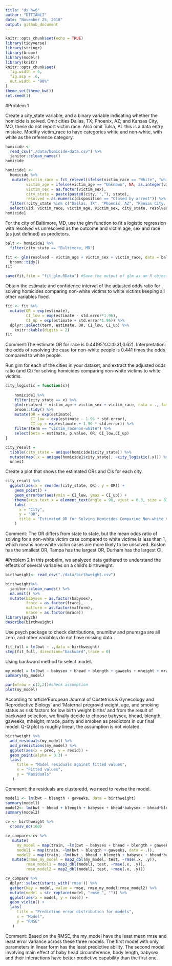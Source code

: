 ```yaml
---
title: "ds_hw6"
author: "DITIANLI"
date: "November 25, 2018"
output: github_document
---
```


```r
knitr::opts_chunk$set(echo = TRUE)
library(tidyverse)
library(stringr)
library(broom)
library(modelr)
library(knitr)
knitr::opts_chunk$set(
  fig.width = 6,
  fig.asp = .6,
  out.width = "90%"
)
theme_set(theme_bw())
set.seed(1)
```

#Problem 1

Create a city_state variable, and a binary variable indicating whether the homicide is solved. Omit cities Dallas, TX; Phoenix, AZ; and Kansas City, MO, these do not report victim race. Also omit Tulsa, AL this is a data entry mistake. Modifiy victim_race to have categories white and non-white, with white as the reference category. 

```r
homicide <- 
  read_csv("./data/homicide-data.csv") %>% 
  janitor::clean_names()
homicide 

homicide1 <- 
  homicide %>% 
   mutate(victim_race = fct_relevel(ifelse(victim_race == "White", "white", "non-white"), "white"),
         victim_age = ifelse(victim_age == "Unknown", NA, as.integer(victim_age)),
         victim_sex = as.factor(victim_sex),
         city_state = paste(paste0(city, ","), state),
         resolved = as.numeric(disposition == "Closed by arrest")) %>% 
  filter(!city_state %in% c("Dallas, TX", "Phoenix, AZ", "Kansas City, MO", "Tulsa, AL")) %>% 
  select(uid, victim_race, victim_age, victim_sex, city_state, resolved)
homicide1
```

For the city of Baltimore, MD, use the glm function to fit a logistic regression with resolved vs unresolved as the outcome and victim age, sex and race (as just defined) as predictors.

```r
balt <- homicide1 %>% 
  filter(city_state == "Baltimore, MD")

fit <- glm(resolved ~ victim_age + victim_sex + victim_race, data = balt, family = binomial()) %>% 
  broom::tidy()
fit

save(fit,file = "fit_glm.RData") #Save the output of glm as an R object
```
Obtain the estimate and confidence interval of the adjusted odds ratio for solving homicides comparing non-white victims to white victims keeping all other variables fixed.
```r
fit <- fit %>% 
  mutate(OR = exp(estimate),
         CI_low = exp(estimate - std.error*1.96),
         CI_up = exp(estimate + std.error*1.96)) %>% 
  dplyr::select(term, estimate, OR, CI_low, CI_up) %>% 
    knitr::kable(digits = 2)
fit
```

Comment:The estimate OR for race is 0.44(95%CI:0.31,0.62). Interpretation: the odds of resolving the case for non-white people is 0.441 times the odds compared to white people. 


Run glm for each of the cities in your dataset, and extract the adjusted odds ratio (and CI) for solving homicides comparing non-white victims to white victims. 

```r
city_logistic = function(x){
  
    homicide1 %>% 
    filter(city_state == x) %>% 
    glm(resolved ~ victim_age + victim_sex + victim_race, data = ., family = binomial())  %>% 
    broom::tidy() %>% 
    mutate(OR = exp(estimate),
           CI_low = exp(estimate - 1.96 * std.error),
           CI_up = exp(estimate + 1.96 * std.error)) %>% 
    filter(term == "victim_racenon-white") %>% 
    select(beta = estimate, p.value, OR, CI_low,CI_up)
}

city_result = 
  tibble(city_state = unique(homicide1$city_state)) %>% 
  mutate(map(.x = unique(homicide1$city_state), ~city_logistic(.x))) %>% 
  unnest
```

Create a plot that shows the estimated ORs and CIs for each city.
```r
city_result %>% 
  ggplot(aes(x = reorder(city_state, OR), y = OR)) +
    geom_point() +
    geom_errorbar(aes(ymin = CI_low, ymax = CI_up)) +
    theme(axis.text.x = element_text(angle = 90, vjust = 0.3, size = 8)) +
    labs(
      x = "City",
      y = "OR",
      title = "Estimated OR for Solving Homicides Comparing Non-white Victims to White Victims"
    )

```

Comment: The OR differs from state to state, but the mean odds ratio of solving for a non-white victim case compared to white victime is less than 1, which means non-white victim cases are more likely to be unsolved.
Boston has the smallest OR, Tampa has the largest OR, Durham has the largest CI.


#Problem 2
In this probelm, we analyzed data gathered to understand the effects of several variables on a child’s birthweight.
```r
birthweight<- read_csv("./data/birthweight.csv") 

birthweight%>% 
  janitor::clean_names() %>% 
  na.omit() %>% 
  mutate(babysex = as.factor(babysex),
         frace = as.factor(frace),
         malform = as.factor(malform),
         mrace = as.factor(mrace))
library(psych)
describe(birthweight)
```
Use psych package to check distributions, pnumlbw and pnumsga are all zero, and other variables do not have missing data.

```r
fit_full = lm(bwt ~ .,data = birthweight)
step(fit_full, direction="backward",trace = 0)
```
Using backward method to select model.

```r
my_model = lm(bwt ~ babysex + bhead + blength + gaweeks + mheight + mrace + parity + smoken,data = birthweight)
summary(my_model)

par(mfrow = c(2,2))#check assumption
plot(my_model)
```

According to article'European Journal of Obstetrics & Gynecology and Reproductive Biology' and 'Maternal pregravid weight, age, and smoking status as risk factors for low birth weight births' and from the result of backward selection, we finally decide to choose babysex, bhead, blength, gaweeks, 
mheight, mrace, parity and smoken as predictors in our final model.
Q-Q plot is roughly linear, the assumption is not violated.

```r
birthweight %>% 
  add_residuals(my_model) %>% 
  add_predictions(my_model) %>% 
  ggplot(aes(x = pred, y = resid)) + 
  geom_point(alpha = 0.3) +
  labs(
     title = "Model residuals against fitted values",
     x = "Fitted values",
     y = "Residuals"
   )
```

Comment: the residuals are clusteredd, we need to revise the model.

```r
model1 <- lm(bwt ~ blength + gaweeks, data = birthweight)
summary(model1)
model2<- lm(bwt ~ bhead + blength + babysex + bhead*babysex + bhead*blength + blength*babysex + bhead*babysex*blength, data = birthweight)
summary(model2)

```

```r
cv <- birthweight %>% 
  crossv_mc(100)

cv_compare<-cv %>% 
   mutate(
     my_model = map(train, ~lm(bwt ~ babysex + bhead + blength + gaweeks + mheight + mrace + parity + smoken,data = .)), 
     model1 = map(train, ~lm(bwt ~ blength + gaweeks, data = .)),
     model2 = map(train, ~lm(bwt ~ bhead + blength + babysex + bhead*babysex + bhead*blength + blength*babysex + bhead*babysex*blength, data = .)))%>% 
   mutate(rmse_my_model = map2_dbl(my_model, test, ~rmse(.x, .y)),
         rmse_model1 = map2_dbl(model1, test, ~rmse(.x, .y)),
         rmse_model2 = map2_dbl(model2, test, ~rmse(.x, .y)))
```

```r
cv_compare %>% 
  dplyr::select(starts_with('rmse')) %>% 
  gather(key = model, value = rmse, rmse_my_model:rmse_model2) %>%  
  mutate(model = str_replace(model, "rmse_", "")) %>% 
  ggplot(aes(x = model, y = rmse)) +
  geom_violin() + 
  labs(
     title = "Prediction error distribution for models",
     x = "Model",
     y = "RMSE"
   )
```


Comment: Based on the RMSE, the my_model have the least mean rmse and least error variance across these three models. The first model with only parameters in linear form has the least predictive ability. The second model involving main effect of baby head circumference, body length, babysex and their interactions have better predictive capability than the first one.
